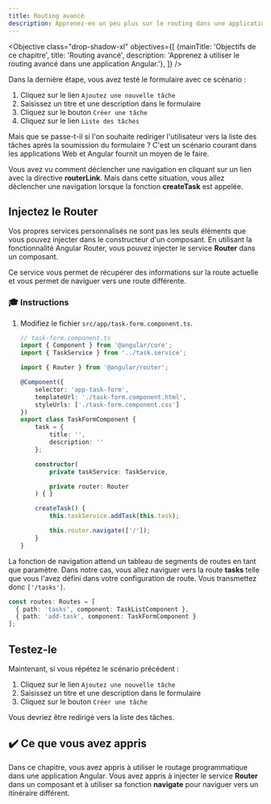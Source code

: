 ```yaml
---
title: Routing avancé
description: Apprenez-en un peu plus sur le routing dans une application Angular
---
```



<Objective class="drop-shadow-xl" objectives={[
{mainTitle: 'Objectifs de ce chapitre', title: 'Routing avancé', description: 'Apprenez à utiliser le routing avancé dans une application Angular.'},
]} />

Dans la dernière étape, vous avez testé le formulaire avec ce scénario :

1. Cliquez sur le lien  `Ajoutez une nouvelle tâche`
2. Saisissez un titre et une description dans le formulaire
3. Cliquez sur le bouton `Créer une tâche`
4. Cliquez sur le lien `Liste des tâches`

Mais que se passe-t-il si l'on souhaite rediriger l'utilisateur vers la liste des tâches après la soumission du formulaire ?
C'est un scénario courant dans les applications Web et Angular fournit un moyen de le faire.

Vous avez vu comment déclencher une navigation en cliquant sur un lien avec la directive **routerLink**.
Mais dans cette situation, vous allez déclencher une navigation lorsque la fonction **createTask** est appelée.

## Injectez le Router

Vos propres services personnalisés ne sont pas les seuls éléments que vous pouvez injecter dans le constructeur d'un composant.
En utilisant la fonctionnalité Angular Router, vous pouvez injecter le service **Router** dans un composant.

Ce service vous permet de récupérer des informations sur la route actuelle et vous permet de naviguer vers une route différente.

### 🎓 Instructions

<Steps>

1. Modifiez le fichier `src/app/task-form.component.ts`.

    ```typescript ins={"1. Importez le Router": 4-5} ins={"2. Injectez le Router dans la classe du constructeur": 20-21} ins={"3. Utilisez la fonction de navigation fournit par le Router": 26-27}
    // task-form.component.ts
    import { Component } from '@angular/core';
    import { TaskService } from '../task.service';

    import { Router } from '@angular/router';

    @Component({
        selector: 'app-task-form',
        templateUrl: './task-form.component.html',
        styleUrls: ['./task-form.component.css']
    })
    export class TaskFormComponent {
        task = {
            title: '',
            description: ''
        };

        constructor(
            private taskService: TaskService,

            private router: Router
        ) { }

        createTask() {
            this.taskService.addTask(this.task);

            this.router.navigate(['/']);
        }
    }
    ```

</Steps>

La fonction de navigation attend un tableau de segments de routes en tant que paramètre.
Dans notre cas, vous allez naviguer vers la route **tasks** telle que vous l'avez défini dans votre configuration de route. Vous transmettez donc `['/tasks']`.

```typescript
const routes: Routes = [
  { path: 'tasks', component: TaskListComponent },
  { path: 'add-task', component: TaskFormComponent }
];
```

## Testez-le

Maintenant, si vous répétez le scénario précédent :

<Steps>

1. Cliquez sur le lien  `Ajoutez une nouvelle tâche`
2. Saisissez un titre et une description dans le formulaire
3. Cliquez sur le bouton `Créer une tâche`

</Steps>

Vous devriez être redirigé vers la liste des tâches.

## ✔️ Ce que vous avez appris

Dans ce chapitre, vous avez appris à utiliser le routage programmatique dans une application Angular. Vous avez appris à injecter le service **Router** dans un composant et à utiliser sa fonction **navigate** pour naviguer vers un itinéraire différent.
